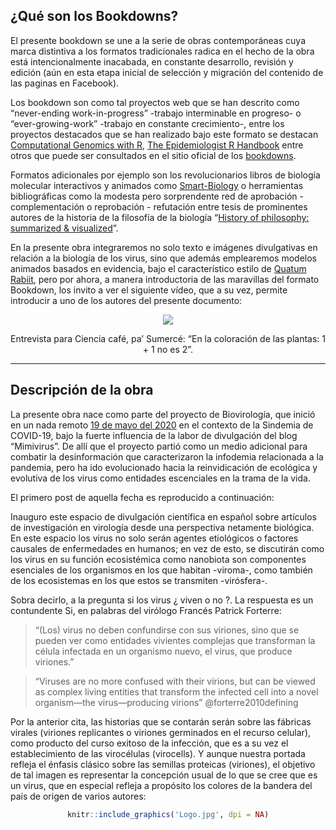 ## ¿Qué son los Bookdowns? {-}

El presente bookdown se une a la serie de obras contemporáneas cuya marca distintiva a los formatos tradicionales radica en el hecho de la obra está intencionalmente inacabada, en constante desarrollo, revisión y edición (aún en esta etapa inicial de selección y migración del contenido de las paginas en Facebook). 

Los bookdown son como tal proyectos web que se han descrito como "never-ending work-in-progress" -trabajo interminable en progreso- o "ever-growing-work" -trabajo en constante crecimiento-, entre los proyectos destacados que se han realizado bajo este formato se destacan [Computational Genomics with R](https://compgenomr.github.io/book/), [The Epidemiologist R Handbook](https://epirhandbook.com/en/index.html) entre otros que puede ser consultados en el sitio oficial de los [bookdowns](https://bookdown.org/home/archive/). 

Formatos adicionales por ejemplo son los revolucionarios libros de biología molecular interactivos y animados como [Smart-Biology](https://www.smart-biology.com/) o herramientas bibliográficas como la modesta pero sorprendente red de aprobación - complementación o reprobación - refutación entre tesis de prominentes autores de la historia de la filosofía de la biología
"[History of philosophy: summarized & visualized](https://www.denizcemonduygu.com/philo/)".  

En la presente obra integraremos no solo texto e imágenes divulgativas en relación a la biología de los virus, sino que además emplearemos modelos animados basados en evidencia, bajo el característico estilo de [Quatum Rabiit](https://www.facebook.com/Medicina88), pero por ahora, a manera introductoria de las maravillas del formato Bookdown, los invito a ver el siguiente vídeo, que a su vez, permite introducir a uno de los autores del presente documento: 

<center>
[![](http://img.youtube.com/vi/EmEhFhQpqTQ/0.jpg)](http://www.youtube.com/watch?v=EmEhFhQpqTQ)

Entrevista para Ciencia café, pa' Sumercé: "En la coloración de las plantas: 1 + 1 no es 2".
</center>
--------------------
## Descripción de la obra {-}

La presente obra nace como parte del proyecto de Biovirología, que inició en un nada remoto [19 de mayo del 2020](https://www.facebook.com/permalink.php?story_fbid=107125457678944&id=107088044349352) en el contexto de la Sindemia de COVID-19, bajo la fuerte influencia de la labor de divulgación del blog "Mimivirus". De allí que el proyecto partió como un medio adicional para combatir la desinformación que caracterizaron la infodemia relacionada a la pandemia, pero ha ido evolucionado hacia la reinvidicación de ecológica y evolutiva de los virus como entidades escenciales en la trama de la vida. 

El primero post de aquella fecha es reproducido a continuación: 

Inauguro este espacio de divulgación científica en español sobre artículos de investigación en virología desde una perspectiva netamente biológica. En este espacio los virus no solo serán agentes etiológicos o factores causales de enfermedades en humanos; en vez de esto, se discutirán como los virus en su función ecosistémica como nanobiota son componentes esenciales de los organismos en los que habitan -viroma-, como también de los ecosistemas en los que estos se transmiten -virósfera-. 

Sobra decirlo, a la pregunta si los virus ¿ viven o no ?. La respuesta es un contundente Si, en palabras del virólogo Francés Patrick Forterre: 

> "(Los) virus no deben confundirse con sus viriones, sino que se pueden ver como entidades vivientes complejas que transforman la célula infectada en un organismo nuevo, el virus, que produce viriones."

> "Viruses are no more confused with their virions, but can be viewed as complex living entities that transform the infected cell into a novel organism—the virus—producing virions" @forterre2010defining 

Por la anterior cita, las historias que se contarán serán sobre las fábricas virales (viriones replicantes o viriones germinados en el recurso celular), como producto del curso exitoso de la infección, que es a su vez el establecimiento de las virocélulas (virocells). Y aunque nuestra portada refleja el énfasis clásico sobre las semillas proteicas (viriones), el objetivo de tal imagen es representar la concepción usual de lo que se cree que es un virus, que en especial refleja a propósito los colores de la bandera del país de origen de varios autores:

<center>
```r
knitr::include_graphics('Logo.jpg', dpi = NA)
```
</center>
